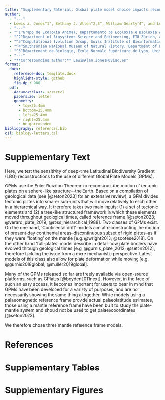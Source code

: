 ```yaml
---
title: "Supplementary Material: Global plate model choice impacts reconstructions of the latitudinal biodiversity gradient"
author:
  - "---"
  - Lewis A. Jones^1^, Bethany J. Allen^2,3^, William Gearty^4^, and Lucas Buffan^4^
  - "---"
  - "^1^Grupo de Ecoloxía Animal, Departamento de Ecoloxía e Bioloxía Animal, Universidade de Vigo, 36310 Vigo, Spain."
  - "^2^Department of Biosystems Science and Engineering, ETH Zürich, 4058 Basel, Switzerland."
  - "^3^Computational Evolution Group, Swiss Institute of Bioinformatics, 1015 Lausanne, Switzerland."
  - "^4^Smithsonian National Museum of Natural History, Department of Paleobiology, Washington, DC, 20560, USA"
  - "^5^Département de Biologie, École Normale Supérieure de Lyon, Université Claude Bernard Lyon 1, 69342 Lyon Cedex 07, France."
  - "---"
  - "**Corresponding author:** LewisAlan.Jones@uvigo.es"
format:
  docx:
    reference-doc: template.docx
    highlight-style: github
    fig-dpi: 900
  pdf:
    documentclass: scrartcl
    papersize: letter
    geometry:
      - top=25.4mm
      - bottom=25.4mm
      - left=25.4mm
      - right=25.4mm
      - heightrounded
bibliography: references.bib
csl: biology-letters.csl
---
```

# Supplementary Text

Here, we test the sensitivity of deep-time Latitudinal Biodiversity Gradient (LBG) reconstructions to the use of different Global Plate Models (GPMs).

GPMs use the Euler Rotation Theorem to reconstruct the motion of tectonic plates on a sphere-like structure–-the Earth. Based on a compilation of geological data (see [@seton2023] for an extensive review), a GPM divides tectonic plates into smaller sub-units that will move relatively to each other in a hierarchical way. It therefore takes two main inputs: (1) a set of tectonic elements and (2) a tree-like structured framework in which these elements moved throughout geological times, called reference frame [@seton2023; @verard_plate_2019; @ross_hierarchical_1988]. Two classes of GPMs exist. On the one hand, ‘Continental drift’ models aim at reconstructing the motion of present-day continental areas--discontinuous subset of rigid plates--as if they were 'floating' on the mantle [e.g. @wright2013; @scotese2018]. On the other hand ‘full-plates’ model describe in detail how plate borders have evolved through geological times [e.g. @gurnis_plate_2012; @seton2012], therefore tackling the issue from a more mechanistic perspective. Latest models of this class also allow for plate deformation while moving [e.g. @gurnis2018global; @muller2019global].

Many of the GPMs released so far are freely available via open-source platforms, such as GPlates [@boyden2011next]. However, in the face of such an easy access, it becomes important for users to bear in mind that GPMs have been developed for a variety of purposes, and are not necessarily showing the same thing altogether. While models using a palaeomagnetic reference frame provide actual palaeolatitude estimates, those using a mantle reference frame have been built to study the plate-mantle system and should not be used to get palaeocoordinates [@seton2023].

We therefore chose three mantle reference frame models. 

# References

# Supplementary Tables

# Supplementary Figures
